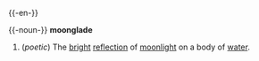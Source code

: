 {{-en-}} 

{{-noun-}}
'''moonglade'''
#(''poetic'') The [[bright]] [[reflection]] of [[moonlight]] on a body of [[water]].